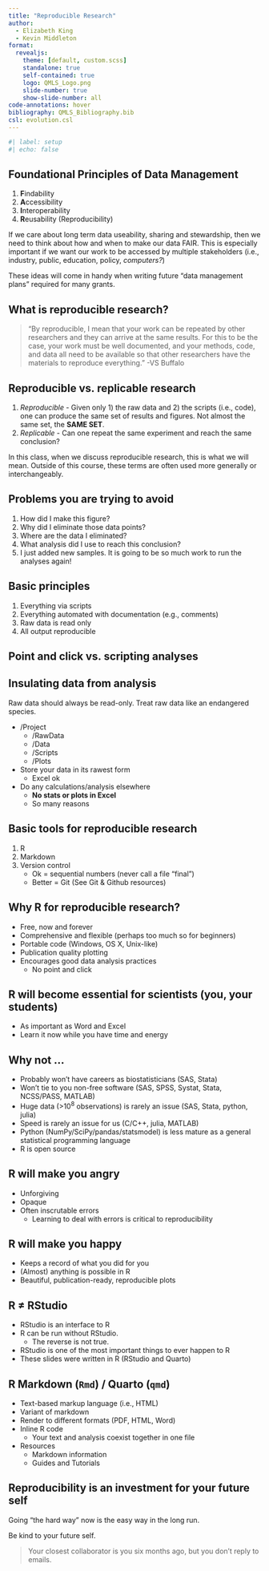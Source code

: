 ```yaml
---
title: "Reproducible Research"
author:
  - Elizabeth King
  - Kevin Middleton
format:
  revealjs:
    theme: [default, custom.scss]
    standalone: true
    self-contained: true
    logo: QMLS_Logo.png
    slide-number: true
    show-slide-number: all
code-annotations: hover
bibliography: QMLS_Bibliography.bib
csl: evolution.csl
---
```


```r
#| label: setup
#| echo: false
```


## Foundational Principles of Data Management {.smaller}

1. **F**indability
2. **A**ccessibility
3. **I**nteroperability
4. **R**eusability (Reproducibility)

\bigskip If we care about long term data useability, sharing and stewardship, then we need to think about how and when to make our data FAIR. This is especially important if we want our work to be accessed by multiple stakeholders (i.e., industry, public, education, policy, *computers?*)

\bigskip These ideas will come in handy when writing future "data management plans" required for many grants.


## What is reproducible research?

> "By reproducible, I mean that your work can be repeated by other researchers and they can arrive at the same results. For this to be the case, your work must be well documented, and your methods, code, and data all need to be available so that other researchers have the materials to reproduce everything." -VS Buffalo


## Reproducible vs. replicable research

1. *Reproducible* - Given only 1) the raw data and 2) the scripts (i.e., code), one can produce the same set of results and figures. Not almost the same set, the **SAME SET**.
1. *Replicable* - Can one repeat the same experiment and reach the same conclusion?

In this class, when we discuss reproducible research, this is what we will mean. Outside of this course, these terms are often used more generally or interchangeably. 


## Problems you are trying to avoid

1. How did I make this figure?
1. Why did I eliminate those data points?
1. Where are the data I eliminated?
1. What analysis did I use to reach this conclusion?
1. I just added new samples. It is going to be so much work to run the analyses again!


## Basic principles

1. Everything via scripts
1. Everything automated with documentation (e.g., comments)
1. Raw data is read only
1. All output reproducible


## Point and click vs. scripting analyses


## Insulating data from analysis {.smaller}

Raw data should always be read-only. Treat raw data like an endangered species.

- /Project
    - /RawData
    - /Data
    - /Scripts
    - /Plots

- Store your data in its rawest form
    - Excel ok
- Do any calculations/analysis elsewhere
    - **No stats or plots in Excel**
    - So many reasons


## Basic tools for reproducible research

1. R
1. Markdown
1. Version control
    - Ok = sequential numbers (never call a file "final")
    - Better = Git (See Git & Github resources)


## Why R for reproducible research?

- Free, now and forever
- Comprehensive and flexible (perhaps too much so for beginners)
- Portable code (Windows, OS X, Unix-like)
- Publication quality plotting
- Encourages good data analysis practices
    - No point and click


## R will become essential for scientists (you, your students)

- As important as Word and Excel
- Learn it now while you have time and energy


## Why not ...

- Probably won't have careers as biostatisticians (SAS, Stata)
- Won't tie to you non-free software (SAS, SPSS, Systat, Stata, NCSS/PASS, MATLAB)
- Huge data (>$10^8$ observations) is rarely an issue (SAS, Stata, python, julia)
- Speed is rarely an issue for us (C/C++, julia, MATLAB)
- Python (NumPy/SciPy/pandas/statsmodel) is less mature as a general statistical programming language
- R is open source


## R will make you angry

- Unforgiving
- Opaque
- Often inscrutable errors
    - Learning to deal with errors is critical to reproducibility


## R will make you happy

- Keeps a record of what you did for you
- (Almost) anything is possible in R
- Beautiful, publication-ready, reproducible plots


## R $\neq$ RStudio

- RStudio is an interface to R
- R can be run without RStudio.
    - The reverse is not true.
- RStudio is one of the most important things to ever happen to R
- These slides were written in R (RStudio and Quarto)


## R Markdown (`Rmd`) / Quarto (`qmd`)

- Text-based markup language (i.e., HTML)
- Variant of markdown
- Render to different formats (PDF, HTML, Word)
- Inline R code
    - Your text and analysis coexist together in one file
- Resources
    - Markdown information
    - Guides and Tutorials
    

## Reproducibility is an investment for your future self

Going "the hard way" now is the easy way in the long run.

Be kind to your future self.

> Your closest collaborator is you six months ago, but you don't reply to emails.

